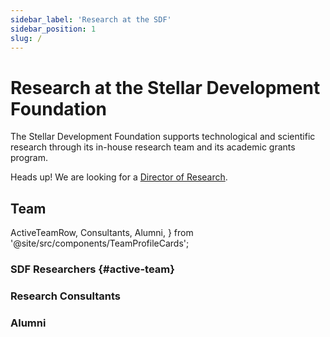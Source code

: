 ```yaml
---
sidebar_label: 'Research at the SDF'
sidebar_position: 1
slug: /
---
```


# Research at the Stellar Development Foundation

The Stellar Development Foundation supports technological and scientific research through its in-house research team and its academic grants program.

Heads up! We are looking for a [Director of Research](https://job-boards.greenhouse.io/stellar/jobs/5536324004?gh_src=c6a48b034us).

## Team

  ActiveTeamRow,
  Consultants,
  Alumni,
} from '@site/src/components/TeamProfileCards';

### SDF Researchers {#active-team}

<ActiveTeamRow />

### Research Consultants

<Consultants />

### Alumni

<Alumni />
